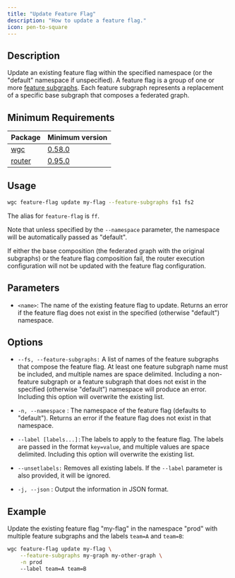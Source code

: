 ```yaml
---
title: "Update Feature Flag"
description: "How to update a feature flag."
icon: pen-to-square
---
```


## Description

Update an existing feature flag within the specified namespace (or the "default" namespace if unspecified). A feature flag is a group of one or more [feature subgraphs](/cli/feature-subgraph). Each feature subgraph represents a replacement of a specific base subgraph that composes a federated graph.

## Minimum Requirements

| Package                 | Minimum version                                                                |
| ----------------------- | ------------------------------------------------------------------------------ |
| [wgc](/cli/intro)       | [0.58.0](https://github.com/wundergraph/cosmo/compare/wgc@0.57.7...wgc@0.58.0) |
| [router](/router/intro) | [0.95.0](https://github.com/wundergraph/cosmo/releases/tag/router%400.95.0)    |

## Usage

```bash
wgc feature-flag update my-flag --feature-subgraphs fs1 fs2
```

The alias for `feature-flag` is `ff`.

Note that unless specified by the `--namespace` parameter, the namespace will be automatically passed as "default".

<Warning>
  If either the base composition (the federated graph with the original
  subgraphs) or the feature flag composition fail, the router execution
  configuration will not be updated with the feature flag configuration.
</Warning>

## Parameters

- `<name>`: The name of the existing feature flag to update. Returns an error if the feature flag does not exist in the specified (otherwise "default") namespace.

## Options

- `--fs, --feature-subgraphs:` A list of names of the feature subgraphs that compose the feature flag. At least one feature subgraph name must be included, and multiple names are space delimited. Including a non-feature subgraph or a feature subgraph that does not exist in the specified (otherwise "default") namespace will produce an error. Including this option will overwrite the existing list.

- `-n, --namespace` : The namespace of the feature flag (defaults to "default"). Returns an error if the feature flag does not exist in that namespace.

- `--label [labels...]:`The labels to apply to the feature flag. The labels are passed in the format `key=value`, and multiple values are space delimited. Including this option will overwrite the existing list.

- `--unsetlabels:` Removes all existing labels. If the `--label` parameter is also provided, it will be ignored.

- `-j, --json` : Output the information in JSON format.

## Example

Update the existing feature flag "my-flag" in the namespace "prod" with multiple feature subgraphs and the labels `team=A` and `team=B`:

```bash
wgc feature-flag update my-flag \
    --feature-subgraphs my-graph my-other-graph \
    -n prod
    --label team=A team=B
```
